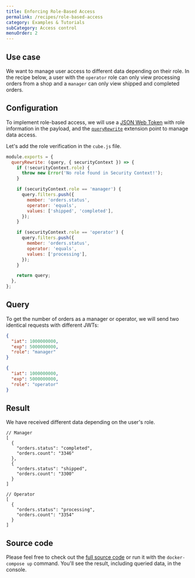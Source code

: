 ```yaml
---
title: Enforcing Role-Based Access
permalink: /recipes/role-based-access
category: Examples & Tutorials
subCategory: Access control
menuOrder: 2
---
```


## Use case

We want to manage user access to different data depending on their role. In the
recipe below, a user with the `operator` role can only view processing orders
from a shop and a `manager` can only view shipped and completed orders.

## Configuration

To implement role-based access, we will use a
[JSON Web Token](https://cube.dev/docs/security) with role information in the
payload, and the
[`queryRewrite`](https://cube.dev/docs/security/context#using-query-rewrite)
extension point to manage data access.

Let's add the role verification in the `cube.js` file.

```javascript
module.exports = {
  queryRewrite: (query, { securityContext }) => {
    if (!securityContext.role) {
      throw new Error('No role found in Security Context!');
    }

    if (securityContext.role == 'manager') {
      query.filters.push({
        member: 'orders.status',
        operator: 'equals',
        values: ['shipped', 'completed'],
      });
    }

    if (securityContext.role == 'operator') {
      query.filters.push({
        member: 'orders.status',
        operator: 'equals',
        values: ['processing'],
      });
    }

    return query;
  },
};
```

## Query

To get the number of orders as a manager or operator, we will send two identical
requests with different JWTs:

```json
{
  "iat": 1000000000,
  "exp": 5000000000,
  "role": "manager"
}
```

```json
{
  "iat": 1000000000,
  "exp": 5000000000,
  "role": "operator"
}
```

## Result

We have received different data depending on the user's role.

```json5
// Manager
[
  {
    "orders.status": "completed",
    "orders.count": "3346"
  },
  {
    "orders.status": "shipped",
    "orders.count": "3300"
  }
]
```

```json5
// Operator
[
  {
    "orders.status": "processing",
    "orders.count": "3354"
  }
]
```

## Source code

Please feel free to check out the
[full source code](https://github.com/cube-js/cube/tree/master/examples/recipes/role-based-access)
or run it with the `docker-compose up` command. You'll see the result, including
queried data, in the console.
